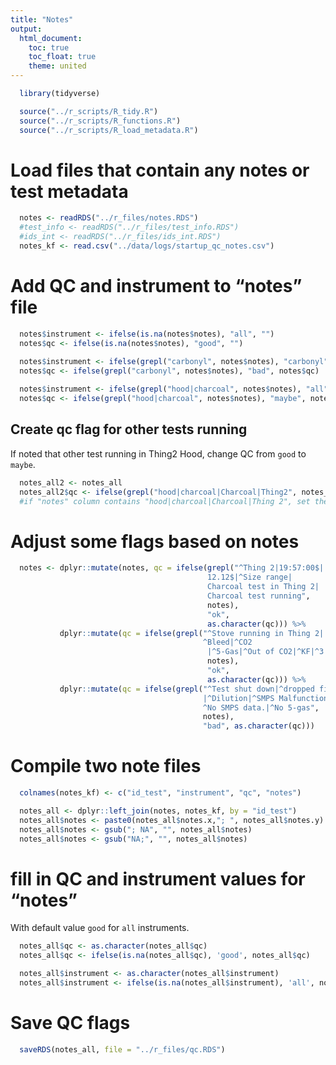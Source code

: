 ```yaml
---
title: "Notes"
output:
  html_document:
    toc: true
    toc_float: true
    theme: united
---
```


```r
  library(tidyverse)
```

```r
  source("../r_scripts/R_tidy.R")
  source("../r_scripts/R_functions.R")
  source("../r_scripts/R_load_metadata.R")
```

# Load files that contain any notes or test metadata

```r
  notes <- readRDS("../r_files/notes.RDS")
  #test_info <- readRDS("../r_files/test_info.RDS")
  #ids_int <- readRDS("../r_files/ids_int.RDS")
  notes_kf <- read.csv("../data/logs/startup_qc_notes.csv")
```

# Add QC and instrument to "notes" file
```r
  notes$instrument <- ifelse(is.na(notes$notes), "all", "")
  notes$qc <- ifelse(is.na(notes$notes), "good", "")

  notes$instrument <- ifelse(grepl("carbonyl", notes$notes), "carbonyl", notes$instrument)
  notes$qc <- ifelse(grepl("carbonyl", notes$notes), "bad", notes$qc)
  
  notes$instrument <- ifelse(grepl("hood|charcoal", notes$notes), "all", notes$instrument)
  notes$qc <- ifelse(grepl("hood|charcoal", notes$notes), "maybe", notes$qc)
```

## Create qc flag for other tests running

If noted that other test running in Thing2 Hood, change QC from `good` to `maybe`.

```r
  notes_all2 <- notes_all
  notes_all2$qc <- ifelse(grepl("hood|charcoal|Charcoal|Thing2", notes_all2$notes), paste(notes_all2$qc,"maybe"), notes_all2$qc)
  #if "notes" column contains "hood|charcoal|Charcoal|Thing 2", set the QC ="maybe" for instruments = "all"

```


# Adjust some flags based on notes

```r
  notes <- dplyr::mutate(notes, qc = ifelse(grepl("^Thing 2|19:57:00$|
                                            12.12$|^Size range|
                                            Charcoal test in Thing 2|
                                            Charcoal test running",
                                            notes),
                                            "ok",
                                            as.character(qc))) %>%
           dplyr::mutate(qc = ifelse(grepl("^Stove running in Thing 2|
                                           ^Bleed|^CO2
                                            |^5-Gas|^Out of CO2|^KF|^3|^New",
                                            notes),
                                            "ok",
                                            as.character(qc))) %>%
           dplyr::mutate(qc = ifelse(grepl("^Test shut down|^dropped filter
                                           |^Dilution|^SMPS Malfunction|
                                           ^No SMPS data.|^No 5-gas",
                                           notes),
                                           "bad", as.character(qc)))
```


# Compile two note files

```r
  colnames(notes_kf) <- c("id_test", "instrument", "qc", "notes")

  notes_all <- dplyr::left_join(notes, notes_kf, by = "id_test")
  notes_all$notes <- paste0(notes_all$notes.x,"; ", notes_all$notes.y)
  notes_all$notes <- gsub("; NA", "", notes_all$notes)
  notes_all$notes <- gsub("NA;", "", notes_all$notes)
```

# fill in QC and instrument values for "notes"

With default value `good` for `all` instruments.

```r
  notes_all$qc <- as.character(notes_all$qc)
  notes_all$qc <- ifelse(is.na(notes_all$qc), 'good', notes_all$qc)

  notes_all$instrument <- as.character(notes_all$instrument)
  notes_all$instrument <- ifelse(is.na(notes_all$instrument), 'all', notes_all$instrument)
```

# Save QC flags

```r
  saveRDS(notes_all, file = "../r_files/qc.RDS")
```
